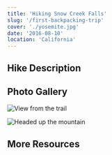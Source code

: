```yaml
---
title: 'Hiking Snow Creek Falls'
slug: '/first-backpacking-trip'
cover: './yosemite.jpg'
date: '2016-08-10'
location: 'California'
---
```


## Hike Description

## Photo Gallery

![View from the trail](./yosemite.jpg)

![Headed up the mountain](./lush_trail.jpg)

## More Resources
